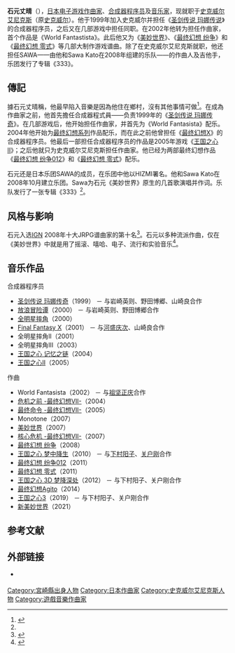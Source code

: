 {{NoteTA
| G1=Games
| G2=Square Enix
}}
{{Infobox musical artist
| name = 石元丈晴
| image =
| background = non_performing_personnel
| birth_date = 5月29日
| birth_place =[[日本|日本]][[宫崎县|宫崎县]][[日南市|日南市]]
| instrument = [[钢琴|钢琴]]、[[吉他|吉他]]
| genre = [[摇滚音乐|摇滚]]
| occupation = [[作曲家|作曲家]]、[[合成器程序员|合成器程序员]]、[[音乐家|音乐家]]
| years_active = 1998年 –
| label = [[史克威尔艾尼克斯|史克威尔艾尼克斯]]<br />[[华纳音乐集团|华纳音乐集团]]
| associated_acts = SAWA
}}
{{Japanese|japanese=石元 丈晴|kana=いしもと たけはる|romaji=Ishimoto Takeharu}}

'''石元丈晴'''（{{bd||5月29日|}}），[[日本|日本]][[电子游戏音乐|电子游戏作曲家]]、[[合成器程序员|合成器程序员]]及[[音乐家|音乐家]]，现就职于[[史克威尔艾尼克斯|史克威尔艾尼克斯]]（原[[史克威尔|史克威尔]]）。他于1999年加入史克威尔并担任《[[圣剑传说_玛娜传说|圣剑传说 玛娜传说]]》的合成器程序员，之后又在几部游戏中担任同职。在2002年他转为担任作曲家，首个作品是《World Fantastista》。此后他又为《[[美妙世界|美妙世界]]》、《[[最终幻想_纷争|最终幻想 纷争]]》和《[[最终幻想_零式|最终幻想 零式]]》等几部大制作游戏谱曲。除了在史克威尔艾尼克斯就职，他还担任SAWA——由他和Sawa Kato在2008年组建的乐队——的作曲人及吉他手，乐团发行了专辑《333》。

== 傳記 ==
據石元丈晴稱，他最早陷入音樂是因為他住在鄉村，沒有其他事情可做<ref name="JWint">{{cite web |title=J-Pop World - SAWA Interview |url=http://www.j-popworld.com/Interviews/SAWA.php |publisher=J-Pop World |accessdate=2011-02-18 |date=2009-01-05 |archive-date=2018-12-08 |archive-url=https://web.archive.org/web/20181208025359/http://www.j-popworld.com/Interviews/SAWA.php |dead-url=no }}</ref>。在成為作曲家之前，他首先擔任合成器程式員——负责1999年的《[[圣剑传说_玛娜传奇|圣剑传说 玛娜传奇]]》。在几部游戏后，他开始担任作曲家，并首先为《World Fantasista》配乐。2004年他开始为[[最终幻想系列|最终幻想系列]]作品配乐，而在此之前他曾担任《[[最终幻想X|最终幻想X]]》的合成器程序员。他最后一部担任合成器程序员的作品是2005年游戏《[[王国之心II|王国之心II]]》；之后他就只为史克威尔艾尼克斯担任作曲家。他已经为两部最终幻想作品《[[最终幻想_纷争012|最终幻想 纷争012]]》和《[[最终幻想_零式|最终幻想 零式]]》配乐。

石元还是日本乐团SAWA的成员，在乐团中他以HIZMI署名。他和Sawa Kato在2008年10月建立乐团。Sawa为石元《美妙世界》原生的几首歌演唱并作词。乐队发行了一张专辑《333》<ref name="JWint" />。

== 风格与影响 ==
石元入选[[IGN|IGN]] 2008年十大JRPG谱曲家的第十名<ref>{{cite web |last=Sullivan |first=Meghan |title=Top Ten JRPG Composers |url=http://music.ign.com/articles/937/937683p1.html |publisher=[[IGN|IGN]] |accessdate=2011-02-17 |date=2008-12-18 |deadurl=yes |archiveurl=https://www.webcitation.org/6Ds5PdsZX?url=http://www.ign.com/articles/2008/12/19/top-ten-jrpg-composers |archivedate=2013-01-22 }}</ref>。石元以多种流派作曲，仅在《美妙世界》中就是用了摇滚、嘻哈、电子、流行和实验音乐<ref>{{cite web |last=Napolitano |first=Jayson |title=The World Ends With You: Come on and do the peace! (review) |url=http://www.originalsoundversion.com/the-world-ends-with-you-come-on-and-do-the-peace-review/ |publisher=Original Sound Version |accessdate=2011-02-17 |date=2008-06-24 |archive-url=https://web.archive.org/web/20180717143024/http://www.originalsoundversion.com/the-world-ends-with-you-come-on-and-do-the-peace-review/ |archive-date=2018-07-17 |dead-url=yes }}</ref>。

== 音乐作品 ==
; 合成器程序员
* [[圣剑传说_玛娜传奇|圣剑传说 玛娜传奇]]（1999） － 与岩崎英则、野田博郷、山崎良合作
* [[放浪冒险谭|放浪冒险谭]]（2000） － 与岩崎英则、野田博郷合作
* [[全明星摔角|全明星摔角]]（2000）
* [[Final_Fantasy_X|Final Fantasy X]]（2001） － 与[[河盛庆次|河盛庆次]]、山崎良合作
* 全明星摔角II（2001）
* 全明星摔角III（2003）
* [[王国之心_记忆之链|王国之心 记忆之链]]（2004）
* [[王国之心II|王国之心II]]（2005）

; 作曲
* World Fantasista（2002） － 与[[祖坚正庆|祖坚正庆]]合作
* [[危机之前_-最终幻想VII-|危机之前 -最终幻想VII-]]（2004）
* [[最终命令_-最终幻想VII-|最终命令 -最终幻想VII-]]（2005）
* Monotone（2007）
* [[美妙世界|美妙世界]]（2007）
* [[核心危机_-最终幻想VII-|核心危机 -最终幻想VII-]]（2007）
* [[最终幻想_纷争|最终幻想 纷争]]（2008）
* [[王国之心_梦中降生|王国之心 梦中降生]]（2010） － 与[[下村阳子|下村阳子]]、[[关户刚|关户刚]]合作
* [[最终幻想_纷争012|最终幻想 纷争012]]（2011）
* [[最终幻想_零式|最终幻想 零式]]（2011）
* [[王国之心_3D_梦降深处|王国之心 3D 梦降深处]]（2012） － 与下村阳子、关户刚合作
* [[最终幻想Agito|最终幻想Agito]]（2014）
* [[王国之心3|王国之心3]]（2019） － 与下村阳子、关户刚合作
* [[新美妙世界|新美妙世界]]（2021）

== 参考文献 ==
{{reflist}}

== 外部链接 ==
* {{Official website|http://www.square-enix.co.jp/music/sem/page/cm/ishimoto/index.html}} {{ja icon}}

{{Authority control}}
{{DEFAULTSORT:Ishimoto Takeharu}}
[[Category:宮崎縣出身人物|Category:宮崎縣出身人物]]
[[Category:日本作曲家|Category:日本作曲家]]
[[Category:史克威尔艾尼克斯人物|Category:史克威尔艾尼克斯人物]]
[[Category:遊戲音樂作曲家|Category:遊戲音樂作曲家]]